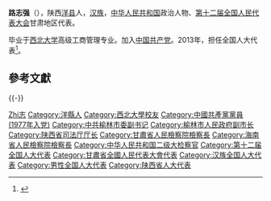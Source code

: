 '''路志强'''（{{bd|1957年|7月||catIdx=Lu路}}），陕西[[洋县|洋县]]人，[[汉族|汉族]]，[[中华人民共和国|中华人民共和国]]政治人物、[[第十二届全国人民代表大会|第十二届全国人民代表大会]]甘肃地区代表。

毕业于[[西北大学|西北大学]]高级工商管理专业。加入[[中国共产党|中国共产党]]。2013年，担任全国人大代表<ref>{{cite news|title=全国人大代表信息-路志强|url= http://210.82.31.1:8084/delegate/viewDelegate.action?dbid=122554|accessdate=2013-04-05|newspaper=全国人大网|archive-url=https://web.archive.org/web/20160305224042/http://www.npc.gov.cn/delegate/viewDelegate.action?dbid=122554|archive-date=2016-03-05|dead-url=yes}}</ref>。

==參考文獻==
{{reflist}}
{{-}}
{{start box}}
{{s-gov|prc}}
{{s-before|[[周铁焕|周铁焕]]}}
{{s-title|[[陕西省司法厅|陕西省司法厅]]厅长|2008年3月－2013年1月}}
{{s-after|[[乌永陶|乌永陶]]}}
{{s-legal|prc-proc}}
{{s-before|[[贾志鸿|贾志鸿]]}}
{{s-title|[[海南省人民檢察院|海南省人民檢察院]]檢察長|2018年1月－2021年1月}}
{{s-after|[[张毅_(1967年)|张毅]]}}
{{s-before|[[喬漢榮|喬漢榮]]}}
{{s-title|[[甘肅省人民檢察院|甘肅省人民檢察院]]檢察長|2013年1月－2018年1月}}
{{s-after|[[朱玉|朱玉]]}}
{{end box}}
{{中国政治人物小作品}}
{{DEFAULTSORT:Lu路}}
[[Category:路姓|Zhi志]]
[[Category:洋縣人|Category:洋縣人]]
[[Category:西北大學校友|Category:西北大學校友]]
[[Category:中國共產黨黨員_(1977年入党)|Category:中國共產黨黨員 (1977年入党)]]
[[Category:中共榆林市委副书记|Category:中共榆林市委副书记]]
[[Category:榆林市人民政府副市长|Category:榆林市人民政府副市长]]
[[Category:陕西省司法厅厅长|Category:陕西省司法厅厅长]]
[[Category:甘肅省人民檢察院檢察長|Category:甘肅省人民檢察院檢察長]]
[[Category:海南省人民檢察院檢察長|Category:海南省人民檢察院檢察長]]
[[Category:中华人民共和国二级大检察官|Category:中华人民共和国二级大检察官]]
[[Category:第十二届全国人大代表|Category:第十二届全国人大代表]]
[[Category:甘肅省全國人民代表大會代表|Category:甘肅省全國人民代表大會代表]]
[[Category:汉族全国人大代表|Category:汉族全国人大代表]]
[[Category:男性全国人大代表|Category:男性全国人大代表]]
[[Category:陕西省人大代表|Category:陕西省人大代表]]